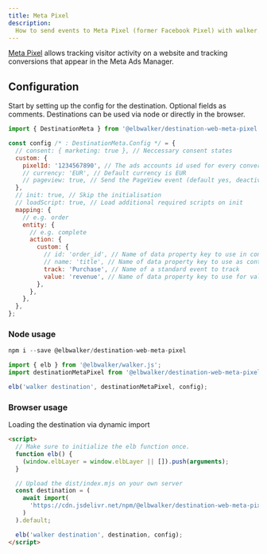 ```yaml
---
title: Meta Pixel
description:
  How to send events to Meta Pixel (former Facebook Pixel) with walker.js
---
```



<PackageLink
  github="packages/destinations/web/meta-pixel"
  npm="@elbwalker/destination-web-meta-pixel"
/>

[Meta Pixel](https://developers.facebook.com/docs/meta-pixel/) allows tracking
visitor activity on a website and tracking conversions that appear in the Meta
Ads Manager.

## Configuration

Start by setting up the config for the destination. Optional fields as comments.
Destinations can be used via node or directly in the browser.

```js
import { DestinationMeta } from '@elbwalker/destination-web-meta-pixel';

const config /* : DestinationMeta.Config */ = {
  // consent: { marketing: true }, // Neccessary consent states
  custom: {
    pixelId: '1234567890', // The ads accounts id used for every conversion
    // currency: 'EUR', // Default currency is EUR
    // pageview: true, // Send the PageView event (default yes, deactivate actively)
  },
  // init: true, // Skip the initialisation
  // loadScript: true, // Load additional required scripts on init
  mapping: {
    // e.g. order
    entity: {
      // e.g. complete
      action: {
        custom: {
          // id: 'order_id', // Name of data property key to use in content_ids
          // name: 'title', // Name of data property key to use as content_name
          track: 'Purchase', // Name of a standard event to track
          value: 'revenue', // Name of data property key to use for value
        },
      },
    },
  },
};
```

### Node usage

```js
npm i --save @elbwalker/destination-web-meta-pixel
```

```js
import { elb } from '@elbwalker/walker.js';
import destinationMetaPixel from '@elbwalker/destination-web-meta-pixel';

elb('walker destination', destinationMetaPixel, config);
```

### Browser usage

Loading the destination via dynamic import

```html
<script>
  // Make sure to initialize the elb function once.
  function elb() {
    (window.elbLayer = window.elbLayer || []).push(arguments);
  }

  // Upload the dist/index.mjs on your own server
  const destination = (
    await import(
      'https://cdn.jsdelivr.net/npm/@elbwalker/destination-web-meta-pixel/dist/index.mjs'
    )
  ).default;

  elb('walker destination', destination, config);
</script>
```

